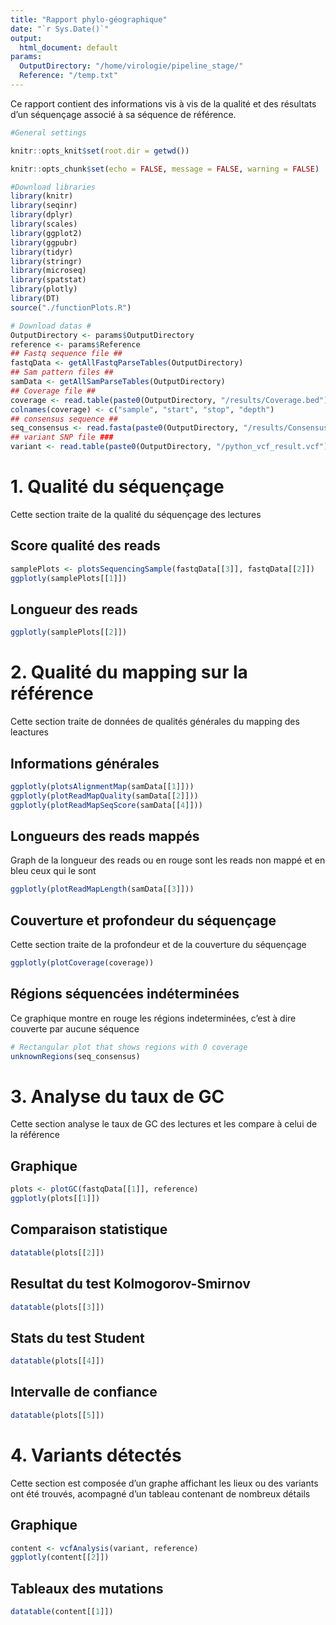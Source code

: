 ```yaml
---
title: "Rapport phylo-géographique"
date: "`r Sys.Date()`"
output: 
  html_document: default
params:
  OutputDirectory: "/home/virologie/pipeline_stage/"
  Reference: "/temp.txt"
---
```


Ce rapport contient des informations vis à vis de la qualité et des résultats d'un séquençage associé à sa séquence de référence.

```r
#General settings

knitr::opts_knit$set(root.dir = getwd())

knitr::opts_chunk$set(echo = FALSE, message = FALSE, warning = FALSE)

```

```r
#Download libraries
library(knitr)
library(seqinr)
library(dplyr)
library(scales)
library(ggplot2)
library(ggpubr)
library(tidyr)
library(stringr)
library(microseq)
library(spatstat)
library(plotly)
library(DT)
source("./functionPlots.R")
```

```r
# Download datas #
OutputDirectory <- params$OutputDirectory
reference <- params$Reference
## Fastq sequence file ##
fastqData <- getAllFastqParseTables(OutputDirectory)
## Sam pattern files ##
samData <- getAllSamParseTables(OutputDirectory)
## Coverage file ##
coverage <- read.table(paste0(OutputDirectory, "/results/Coverage.bed"), sep = "\t")
colnames(coverage) <- c("sample", "start", "stop", "depth")
## consensus sequence ##
seq_consensus <- read.fasta(paste0(OutputDirectory, "/results/Consensus_Sequence/consensus.fa"), as.string = TRUE)
## variant SNP file ###
variant <- read.table(paste0(OutputDirectory, "/python_vcf_result.vcf"), sep = "\t")
```

# 1. Qualité du séquençage {.tabset}

Cette section traite de la qualité du séquençage des lectures

## Score qualité des reads

```r
samplePlots <- plotsSequencingSample(fastqData[[3]], fastqData[[2]])
ggplotly(samplePlots[[1]])
```

## Longueur des reads

```r
ggplotly(samplePlots[[2]])
```

# 2. Qualité du mapping sur la référence {.tabset}

Cette section traite de données de qualités générales du mapping des leactures

## Informations générales

```r
ggplotly(plotsAlignmentMap(samData[[1]]))
ggplotly(plotReadMapQuality(samData[[2]]))
ggplotly(plotReadMapSeqScore(samData[[4]]))
```

## Longueurs des reads mappés

Graph de la longueur des reads ou en rouge sont les reads non mappé et en bleu 
ceux qui le sont

```r
ggplotly(plotReadMapLength(samData[[3]]))
```

## Couverture et profondeur du séquençage

Cette section traite de la profondeur et de la couverture du séquençage

```r
ggplotly(plotCoverage(coverage))
```

## Régions séquencées indéterminées

Ce graphique montre en rouge les régions indeterminées, c'est à dire couverte par aucune séquence

```r
# Rectangular plot that shows regions with 0 coverage
unknownRegions(seq_consensus)
```

# 3. Analyse du taux de GC {.tabset}

Cette section analyse le taux de GC des lectures et les compare à celui de la référence

## Graphique

```r
plots <- plotGC(fastqData[[1]], reference)  
ggplotly(plots[[1]])
```

## Comparaison statistique

```r
datatable(plots[[2]])
```

## Resultat du test Kolmogorov-Smirnov

```r
datatable(plots[[3]])
```

## Stats du test Student

```r
datatable(plots[[4]])
```

## Intervalle de confiance

```r
datatable(plots[[5]])
```

# 4. Variants détectés {.tabset}

Cette section est composée d'un graphe affichant les lieux ou des variants ont 
été trouvés, acompagné d'un tableau contenant de nombreux détails

## Graphique

```r
content <- vcfAnalysis(variant, reference) 
ggplotly(content[[2]])
```

## Tableaux des mutations

```r
datatable(content[[1]])
```
